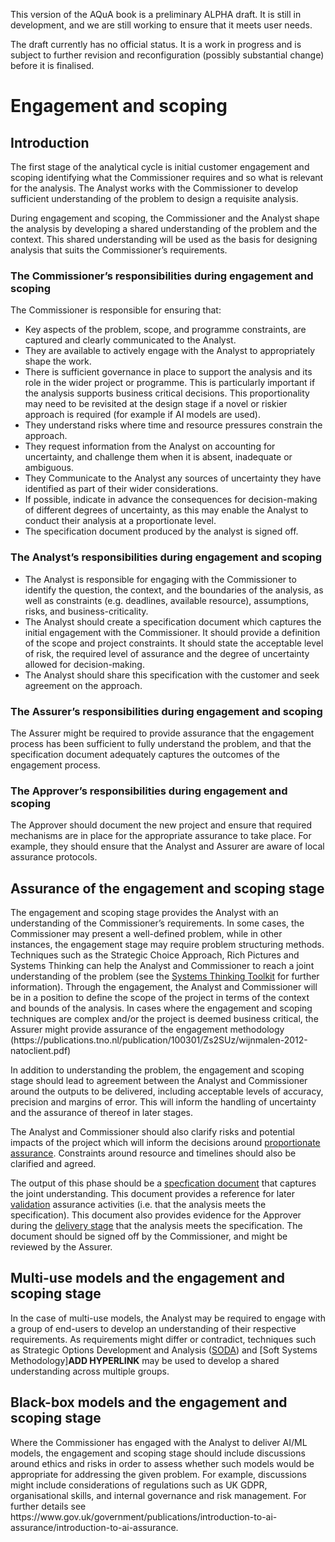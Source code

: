 ::: {.callout-important}
This version of the AQuA book is a preliminary ALPHA draft.  It is still in development, and we are still working to ensure that it meets user needs. 

The draft currently has no official status. It is a work in progress and is subject to further revision and reconfiguration (possibly substantial change) before it is finalised. 
:::

# Engagement and scoping

## Introduction
The first stage of the analytical cycle is initial customer engagement and scoping identifying what the Commissioner requires and so what is relevant for the analysis.  The Analyst works with the  Commissioner to develop sufficient understanding of the problem to design a requisite analysis.

During engagement and scoping, the Commissioner and the Analyst shape the analysis by developing a shared understanding of the problem and the context. This shared understanding will be used as the basis for designing analysis that suits the Commissioner’s requirements.

### The Commissioner's responsibilities during engagement and scoping

The Commissioner is responsible for ensuring that:

* Key aspects of the problem, scope, and programme constraints, are captured and clearly communicated to the Analyst.    
* They are available to actively engage with the Analyst to appropriately shape the work.    
* There is sufficient governance in place to support the analysis and its role in the wider project or programme. This is particularly important if the analysis supports business critical decisions. This proportionality may need to be revisited at the design stage if a novel or riskier approach is required (for example if AI models are used).    
* They understand risks where time and resource pressures constrain the approach.    
* They request information from the Analyst on accounting for uncertainty, and challenge them when it is absent, inadequate or ambiguous.    
* They Communicate to the Analyst any sources of uncertainty they have identified as part of their wider considerations.    
* If possible, indicate in advance the consequences for decision-making of different degrees of uncertainty, as this may enable the Analyst to conduct their analysis at a proportionate level.    
* The specification document produced by the analyst is signed off.

### The Analyst's responsibilities during engagement and scoping

* The Analyst is responsible for engaging with the Commissioner to identify the question, the context, and the boundaries of the analysis, as well as constraints (e.g. deadlines, available resource), assumptions, risks, and business-criticality. 
* The Analyst should create a specification document which captures the initial engagement with the Commissioner. It should provide a definition of the scope and project constraints. It should state the acceptable level of risk, the required level of assurance and the degree of uncertainty allowed for decision-making.
* The Analyst should share this specification with the customer and seek agreement on the approach.

### The Assurer's responsibilities during engagement and scoping

The Assurer might be required to provide assurance that the engagement process has been sufficient to fully understand the problem, and that the specification document adequately captures the outcomes of the engagement process.

### The Approver's responsibilities during engagement and scoping

The Approver should document the new project and ensure that required mechanisms are in place for the appropriate assurance to take place. For example, they should ensure that the Analyst and Assurer are aware of local assurance protocols. 

## Assurance of the engagement and scoping stage

The engagement and scoping stage provides the Analyst with an understanding of the Commissioner's requirements. In some cases, the Commissioner may present a well-defined problem, while in other instances, the engagement stage may require problem structuring methods. Techniques such as the Strategic Choice Approach, Rich Pictures and Systems Thinking can help the Analyst and Commissioner to reach a joint understanding of the problem (see the [Systems Thinking Toolkit](https://www.gov.uk/government/publications/systems-thinking-for-civil-servants/toolkit) for further information). Through the engagement, the Analyst and Commissioner will be in a position to define the scope of the project in terms of the context and bounds of the analysis. In cases where the engagement and scoping techniques are complex and/or the project is deemed business critical, the Assurer might provide assurance of the engagement methodology (https://publications.tno.nl/publication/100301/Zs2SUz/wijnmalen-2012-natoclient.pdf)

In addition to understanding the problem, the engagement and scoping stage should lead to agreement between the Analyst and Commissioner around the outputs to be delivered, including acceptable levels of accuracy, precision and margins of error. This will inform the handling of uncertainty and the assurance of thereof in later stages.


The Analyst and Commissioner should also clarify risks and potential impacts of the project which will inform the decisions around [proportionate assurance](proportionality.qmd). Constraints around resource and timelines should also be clarified and agreed.

The output of this phase should be a [specfication document](Add hyperlink) that captures the joint understanding. This document provides a reference for later [validation](#def_validation) assurance activities (i.e. that the analysis meets the specification). This document also provides evidence for the Approver during the [delivery stage](delivery_and_communication.qmd) that the analysis meets the specification. The document should be signed off by the Commissioner, and might be reviewed by the Assurer.

## Multi-use models and the engagement and scoping stage

In the case of multi-use models, the Analyst may be required to engage with a group of end-users to develop an understanding of their respective requirements. As requirements might differ or contradict, techniques such as Strategic Options Development and Analysis ([SODA](https://www.ru.nl/publish/pages/938444/soda_-_the_principles.pdf)) and [Soft Systems Methodology]**ADD HYPERLINK** may be used to develop a shared understanding across multiple groups.

## Black-box models and the engagement and scoping stage

Where the Commissioner has engaged with the Analyst to deliver AI/ML models, the engagement and scoping stage should include discussions around ethics and risks in order to assess whether such models would be appropriate for addressing the given problem. For example, discussions might include considerations of regulations such as UK GDPR, organisational skills, and internal governance and risk management. For further details see https://www.gov.uk/government/publications/introduction-to-ai-assurance/introduction-to-ai-assurance.


